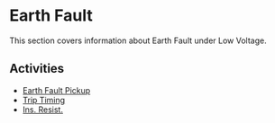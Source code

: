 # Earth Fault

This section covers information about Earth Fault under Low Voltage.

## Activities

- [Earth Fault Pickup](/docs/low-voltage/earth-fault/earth-fault-pickup)
- [Trip Timing](/docs/low-voltage/earth-fault/trip-timing)
- [Ins. Resist.](/docs/low-voltage/earth-fault/ins-resist)

